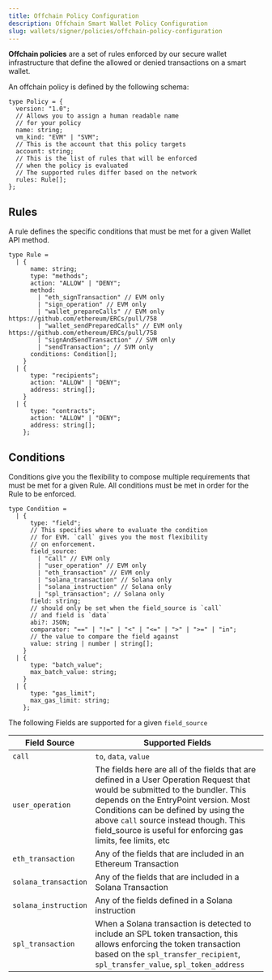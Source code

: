 ```yaml
---
title: Offchain Policy Configuration
description: Offchain Smart Wallet Policy Configuration
slug: wallets/signer/policies/offchain-policy-configuration
---
```





**Offchain policies** are a set of rules enforced by our secure wallet infrastructure that define the allowed or denied transactions on a smart wallet.

An offchain policy is defined by the following schema:

```tsx
type Policy = {
  version: "1.0";
  // Allows you to assign a human readable name
  // for your policy
  name: string;
  vm_kind: "EVM" | "SVM";
  // This is the account that this policy targets
  account: string;
  // This is the list of rules that will be enforced
  // when the policy is evaluated
  // The supported rules differ based on the network
  rules: Rule[];
};
```

## Rules

A rule defines the specific conditions that must be met for a given Wallet API method.

```tsx
type Rule =
  | {
      name: string;
      type: "methods";
      action: "ALLOW" | "DENY";
      method:
        | "eth_signTransaction" // EVM only
        | "sign_operation" // EVM only
        | "wallet_prepareCalls" // EVM only https://github.com/ethereum/ERCs/pull/758
        | "wallet_sendPreparedCalls" // EVM only https://github.com/ethereum/ERCs/pull/758
        | "signAndSendTransaction" // SVM only
        | "sendTransaction"; // SVM only
      conditions: Condition[];
    }
  | {
      type: "recipients";
      action: "ALLOW" | "DENY";
      address: string[];
    }
  | {
      type: "contracts";
      action: "ALLOW" | "DENY";
      address: string[];
    };
```

## Conditions

Conditions give you the flexibility to compose multiple requirements that must be met for a given Rule. All conditions must be met in order for the Rule to be enforced.

```tsx
type Condition =
  | {
      type: "field";
      // This specifies where to evaluate the condition
      // for EVM. `call` gives you the most flexibility
      // on enforcement.
      field_source:
        | "call" // EVM only
        | "user_operation" // EVM only
        | "eth_transaction" // EVM only
        | "solana_transaction" // Solana only
        | "solana_instruction" // Solana only
        | "spl_transaction"; // Solana only
      field: string;
      // should only be set when the field_source is `call`
      // and field is `data`
      abi?: JSON;
      comparator: "==" | "!=" | "<" | "<=" | ">" | ">=" | "in";
      // the value to compare the field against
      value: string | number | string[];
    }
  | {
      type: "batch_value";
      max_batch_value: string;
    }
  | {
      type: "gas_limit";
      max_gas_limit: string;
    };
```

The following Fields are supported for a given `field_source`

| Field Source         | Supported Fields                                                                                                                                                                                                                                                                                                         |
| -------------------- | ------------------------------------------------------------------------------------------------------------------------------------------------------------------------------------------------------------------------------------------------------------------------------------------------------------------------ |
| `call`               | `to`, `data`, `value`                                                                                                                                                                                                                                                                                                    |
| `user_operation`     | The fields here are all of the fields that are defined in a User Operation Request that would be submitted to the bundler. This depends on the EntryPoint version. Most Conditions can be defined by using the above `call` source instead though. This field_source is useful for enforcing gas limits, fee limits, etc |
| `eth_transaction`    | Any of the fields that are included in an Ethereum Transaction                                                                                                                                                                                                                                                           |
| `solana_transaction` | Any of the fields that are included in a Solana Transaction                                                                                                                                                                                                                                                              |
| `solana_instruction` | Any of the fields defined in a Solana instruction                                                                                                                                                                                                                                                                        |
| `spl_transaction`    | When a Solana transaction is detected to include an SPL token transaction, this allows enforcing the token transaction based on the `spl_transfer_recipient`, `spl_transfer_value`, `spl_token_address`                                                                                                                  |
